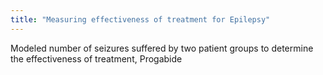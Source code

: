 ```yaml
---
title: "Measuring effectiveness of treatment for Epilepsy"
---
```


Modeled number of seizures suffered by two patient groups  to determine the effectiveness of treatment, Progabide